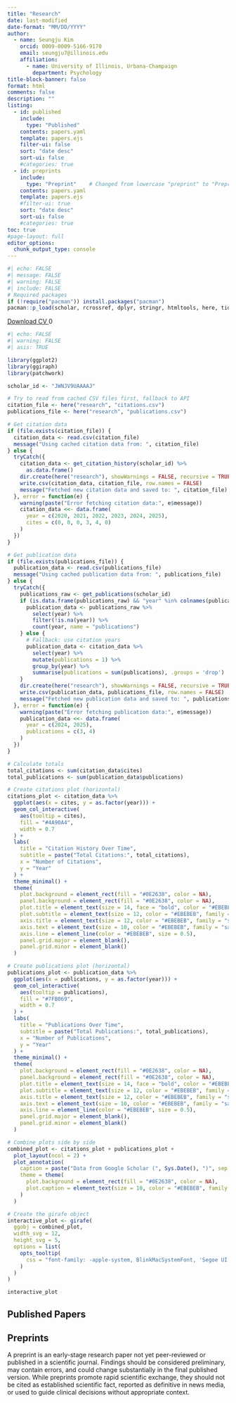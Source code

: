 ```yaml
---
title: "Research"
date: last-modified
date-format: "MM/DD/YYYY"
author:
  - name: Seungju Kim
    orcid: 0009-0009-5166-9170
    email: seungju7@illinois.edu
    affiliation: 
      - name: University of Illinois, Urbana-Champaign
        department: Psychology
title-block-banner: false
format: html
comments: false
description: "" 
listing:
  - id: published
    include: 
      type: "Published"
    contents: papers.yaml
    template: papers.ejs
    filter-ui: false
    sort: "date desc"
    sort-ui: false
    #categories: true  
  - id: preprints
    include: 
      type: "Preprint"    # Changed from lowercase "preprint" to "Preprint" to match YAML
    contents: papers.yaml
    template: papers.ejs
    #filter-ui: true
    sort: "date desc" 
    sort-ui: false
    #categories: true
toc: true    
#page-layout: full
editor_options: 
  chunk_output_type: console
---
```


```r
#| echo: FALSE
#| message: FALSE
#| warning: FALSE
#| include: FALSE
# Required packages
if (!require("pacman")) install.packages("pacman")
pacman::p_load(scholar, rcrossref, dplyr, stringr, htmltools, here, tidyverse, ggiraph, patchwork)
```

<a href="https://docs.google.com/document/d/1bB2WnhJIigiq-S9CmZNKPpmEYytFz98U/export?format=pdf" 
   class="btn btn-success" 
   target="_blank"
   id="cv-download-button"
   data-tracking="cv-download">
    <i class="bi bi-file-earmark-pdf"></i> Download CV
</a>
<span id="count" class="badge bg-primary ms-2">0</span>


<script type="module">
  import { initializeApp } from 'https://www.gstatic.com/firebasejs/9.6.1/firebase-app.js';
  import { getFirestore, doc, getDoc, runTransaction } from 'https://www.gstatic.com/firebasejs/9.6.1/firebase-firestore.js';

  document.addEventListener('DOMContentLoaded', function() {
    // Your web app's Firebase configuration
    const firebaseConfig = {
      apiKey: "{{ FB_API }}",
      authDomain: "cv-download-40a41.firebaseapp.com",
      projectId: "cv-download-40a41",
      storageBucket: "cv-download-40a41.firebasestorage.app",
      messagingSenderId: "842134969852",
      appId: "{{ APPID }}",
      measurementId: "G-7149VRMDP5"
    };

    // Initialize Firebase
    const app = initializeApp(firebaseConfig);
    const db = getFirestore(app);
    const countRef = doc(db, "counts", "cvDownload"); // Updated to match your new structure

    // Function to increment the CV download count
    async function incrementCount() {
      console.log("Increment button clicked");
      try {
        await runTransaction(db, async (transaction) => {
          const countDoc = await transaction.get(countRef);
          if (!countDoc.exists()) {
            console.log("Document does not exist. Creating new document.");
            transaction.set(countRef, { counts: 1 }); // Changed count to counts to match your field name
          } else {
            const newCount = countDoc.data().counts + 1; // Changed count to counts
            console.log("Document exists. Updating count to:", newCount);
            transaction.update(countRef, { counts: newCount }); // Changed count to counts
          }
        });
        console.log("Transaction successful!");
        getCount();
      } catch (error) {
        console.error("Transaction failed:", error);
      }
    }

    // Function to get the current CV download count
    async function getCount() {
      console.log("Fetching count from Firestore");
      try {
        const countDoc = await getDoc(countRef);
        if (countDoc.exists()) {
          console.log("Count document exists:", countDoc.data());
          document.getElementById("count").innerText = countDoc.data().counts; // Changed count to counts
        } else {
          console.log("Count document does not exist");
          document.getElementById("count").innerText = "0";
        }
      } catch (error) {
        console.error("Error getting document:", error);
      }
    }

    // Load the current count when the page loads
    getCount();

    // Attach event listener to the CV download button
    document.getElementById('cv-download-button').addEventListener('click', incrementCount);
  });
</script>

```r
#| echo: FALSE
#| warning: FALSE
#| asis: TRUE

library(ggplot2)
library(ggiraph)
library(patchwork)

scholar_id <- "JWNJV9UAAAAJ"

# Try to read from cached CSV files first, fallback to API
citation_file <- here("research", "citations.csv")
publications_file <- here("research", "publications.csv")

# Get citation data
if (file.exists(citation_file)) {
  citation_data <- read.csv(citation_file)
  message("Using cached citation data from: ", citation_file)
} else {
  tryCatch({
    citation_data <- get_citation_history(scholar_id) %>%
      as.data.frame()
    dir.create(here("research"), showWarnings = FALSE, recursive = TRUE)
    write.csv(citation_data, citation_file, row.names = FALSE)
    message("Fetched new citation data and saved to: ", citation_file)
  }, error = function(e) {
    warning(paste("Error fetching citation data:", e$message))
    citation_data <<- data.frame(
      year = c(2020, 2021, 2022, 2023, 2024, 2025),
      cites = c(0, 0, 0, 3, 4, 0)
    )
  })
}

# Get publication data
if (file.exists(publications_file)) {
  publication_data <- read.csv(publications_file)
  message("Using cached publication data from: ", publications_file)
} else {
  tryCatch({
    publications_raw <- get_publications(scholar_id)
    if (is.data.frame(publications_raw) && "year" %in% colnames(publications_raw)) {
      publication_data <- publications_raw %>%
        select(year) %>%
        filter(!is.na(year)) %>%
        count(year, name = "publications")
    } else {
      # Fallback: use citation years
      publication_data <- citation_data %>%
        select(year) %>%
        mutate(publications = 1) %>%
        group_by(year) %>%
        summarise(publications = sum(publications), .groups = 'drop')
    }
    dir.create(here("research"), showWarnings = FALSE, recursive = TRUE)
    write.csv(publication_data, publications_file, row.names = FALSE)
    message("Fetched new publication data and saved to: ", publications_file)
  }, error = function(e) {
    warning(paste("Error fetching publication data:", e$message))
    publication_data <<- data.frame(
      year = c(2024, 2025),
      publications = c(3, 4)
    )
  })
}

# Calculate totals
total_citations <- sum(citation_data$cites)
total_publications <- sum(publication_data$publications)

# Create citations plot (horizontal)
citations_plot <- citation_data %>%
  ggplot(aes(x = cites, y = as.factor(year))) +
  geom_col_interactive(
    aes(tooltip = cites),
    fill = "#4A90A4",
    width = 0.7
  ) +
  labs(
    title = "Citation History Over Time",
    subtitle = paste("Total Citations:", total_citations),
    x = "Number of Citations",
    y = "Year"
  ) +
  theme_minimal() +
  theme(
    plot.background = element_rect(fill = "#0E2638", color = NA),
    panel.background = element_rect(fill = "#0E2638", color = NA),
    plot.title = element_text(size = 14, face = "bold", color = "#EBEBEB", family = "sans"),
    plot.subtitle = element_text(size = 12, color = "#EBEBEB", family = "sans"),
    axis.title = element_text(size = 12, color = "#EBEBEB", family = "sans"),
    axis.text = element_text(size = 10, color = "#EBEBEB", family = "sans"),
    axis.line = element_line(color = "#EBEBEB", size = 0.5),
    panel.grid.major = element_blank(),
    panel.grid.minor = element_blank()
  )

# Create publications plot (horizontal)
publications_plot <- publication_data %>%
  ggplot(aes(x = publications, y = as.factor(year))) +
  geom_col_interactive(
    aes(tooltip = publications),
    fill = "#7FB069",
    width = 0.7
  ) +
  labs(
    title = "Publications Over Time",
    subtitle = paste("Total Publications:", total_publications),
    x = "Number of Publications",
    y = "Year"
  ) +
  theme_minimal() +
  theme(
    plot.background = element_rect(fill = "#0E2638", color = NA),
    panel.background = element_rect(fill = "#0E2638", color = NA),
    plot.title = element_text(size = 14, face = "bold", color = "#EBEBEB", family = "sans"),
    plot.subtitle = element_text(size = 12, color = "#EBEBEB", family = "sans"),
    axis.title = element_text(size = 12, color = "#EBEBEB", family = "sans"),
    axis.text = element_text(size = 10, color = "#EBEBEB", family = "sans"),
    axis.line = element_line(color = "#EBEBEB", size = 0.5),
    panel.grid.major = element_blank(),
    panel.grid.minor = element_blank()
  )

# Combine plots side by side
combined_plot <- citations_plot + publications_plot + 
  plot_layout(ncol = 2) +
  plot_annotation(
    caption = paste("Data from Google Scholar (", Sys.Date(), ")", sep = ""),
    theme = theme(
      plot.background = element_rect(fill = "#0E2638", color = NA),
      plot.caption = element_text(size = 10, color = "#EBEBEB", family = "sans")
    )
  )

# Create the girafe object
interactive_plot <- girafe(
  ggobj = combined_plot,
  width_svg = 12,
  height_svg = 5,
  options = list(
    opts_tooltip(
      css = "font-family: -apple-system, BlinkMacSystemFont, 'Segoe UI', Roboto, 'Helvetica Neue', Arial, sans-serif;"
    )
  )
)

interactive_plot
```


## Published Papers

:::{#published}
:::

## Preprints
:::callout-warning
A preprint is an early-stage research paper not yet peer-reviewed or published in a scientific journal. Findings should be considered preliminary, may contain errors, and could change substantially in the final published version. While preprints promote rapid scientific exchange, they should not be cited as established scientific fact, reported as definitive in news media, or used to guide clinical decisions without appropriate context.
:::

:::{#preprints}
:::